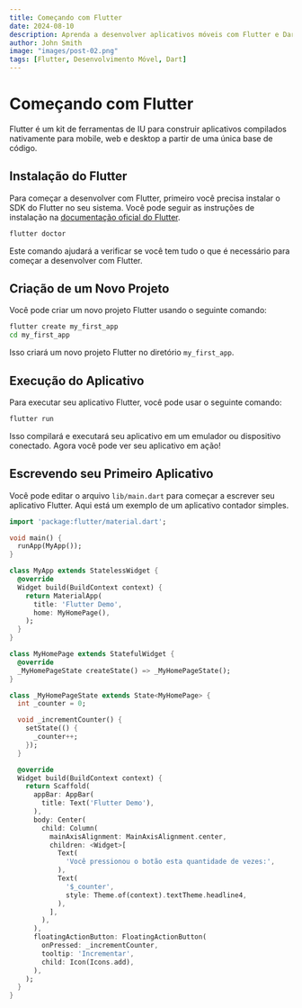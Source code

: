 ```yaml
---
title: Começando com Flutter
date: 2024-08-10
description: Aprenda a desenvolver aplicativos móveis com Flutter e Dart.
author: John Smith
image: "images/post-02.png"
tags: [Flutter, Desenvolvimento Móvel, Dart]
---
```


# Começando com Flutter

Flutter é um kit de ferramentas de IU para construir aplicativos compilados nativamente para mobile, web e desktop a partir de uma única base de código.

## Instalação do Flutter

Para começar a desenvolver com Flutter, primeiro você precisa instalar o SDK do Flutter no seu sistema. Você pode seguir as instruções de instalação na [documentação oficial do Flutter](https://flutter.dev/docs/get-started/install).

```bash
flutter doctor
```

Este comando ajudará a verificar se você tem tudo o que é necessário para começar a desenvolver com Flutter.

## Criação de um Novo Projeto

Você pode criar um novo projeto Flutter usando o seguinte comando:

```bash
flutter create my_first_app
cd my_first_app
```

Isso criará um novo projeto Flutter no diretório `my_first_app`.

## Execução do Aplicativo

Para executar seu aplicativo Flutter, você pode usar o seguinte comando:

```bash
flutter run
```

Isso compilará e executará seu aplicativo em um emulador ou dispositivo conectado. Agora você pode ver seu aplicativo em ação!

## Escrevendo seu Primeiro Aplicativo

Você pode editar o arquivo `lib/main.dart` para começar a escrever seu aplicativo Flutter. Aqui está um exemplo de um aplicativo contador simples.

```dart
import 'package:flutter/material.dart';

void main() {
  runApp(MyApp());
}

class MyApp extends StatelessWidget {
  @override
  Widget build(BuildContext context) {
    return MaterialApp(
      title: 'Flutter Demo',
      home: MyHomePage(),
    );
  }
}

class MyHomePage extends StatefulWidget {
  @override
  _MyHomePageState createState() => _MyHomePageState();
}

class _MyHomePageState extends State<MyHomePage> {
  int _counter = 0;

  void _incrementCounter() {
    setState(() {
      _counter++;
    });
  }

  @override
  Widget build(BuildContext context) {
    return Scaffold(
      appBar: AppBar(
        title: Text('Flutter Demo'),
      ),
      body: Center(
        child: Column(
          mainAxisAlignment: MainAxisAlignment.center,
          children: <Widget>[
            Text(
              'Você pressionou o botão esta quantidade de vezes:',
            ),
            Text(
              '$_counter',
              style: Theme.of(context).textTheme.headline4,
            ),
          ],
        ),
      ),
      floatingActionButton: FloatingActionButton(
        onPressed: _incrementCounter,
        tooltip: 'Incrementar',
        child: Icon(Icons.add),
      ),
    );
  }
}
```
